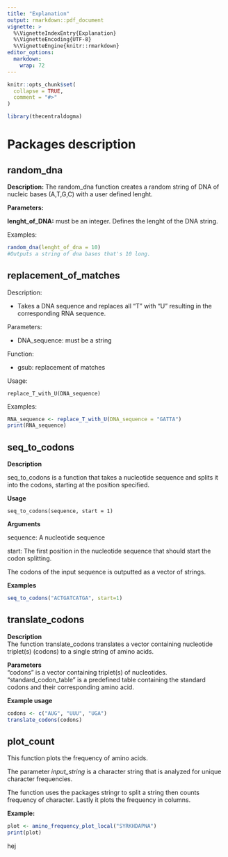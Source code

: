 ```yaml
---
title: "Explanation"
output: rmarkdown::pdf_document
vignette: >
  %\VignetteIndexEntry{Explanation}
  %\VignetteEncoding{UTF-8}
  %\VignetteEngine{knitr::rmarkdown}
editor_options: 
  markdown: 
    wrap: 72
---
```


```r
knitr::opts_chunk$set(
  collapse = TRUE,
  comment = "#>"
)
```

```r
library(thecentraldogma)
```

# Packages description

## random_dna

**Description:** The random_dna function creates a random string of DNA
of nucleic bases (A,T,G,C) with a user defined lenght.

**Parameters:**

**lenght_of_DNA:** must be an integer. Defines the lenght of the DNA
string.

Examples:

```r
random_dna(lenght_of_dna = 10)
#Outputs a string of dna bases that's 10 long.
```

## replacement_of_matches

Description:

-   Takes a DNA sequence and replaces all "T" with "U" resulting in the
    corresponding RNA sequence.

Parameters:

-   DNA_sequence: must be a string

Function:

-   gsub: replacement of matches

Usage:

```         
replace_T_with_U(DNA_sequence)
```

Examples:

```r
RNA_sequence <- replace_T_with_U(DNA_sequence = "GATTA")
print(RNA_sequence)
```

## seq_to_codons

**Description**

seq_to_codons is a function that takes a nucleotide sequence and splits
it into the codons, starting at the position specified.

**Usage**

```         
seq_to_codons(sequence, start = 1)
```

**Arguments**

sequence: A nucleotide sequence

start: The first position in the nucleotide sequence that should start
the codon splitting.

The codons of the input sequence is outputted as a vector of strings.

**Examples**

```r
seq_to_codons("ACTGATCATGA", start=1)
```

## translate_codons

**Description\
**The function translate_codons translates a vector containing
nucleotide triplet(s) (codons) to a single string of amino acids.

**Parameters**\
"codons" is a vector containing triplet(s) of nucleotides.\
"standard_codon_table" is a predefined table containing the standard
codons and their corresponding amino acid.

**Example usage**

```r
codons <- c("AUG", "UUU", "UGA") 
translate_codons(codons) 
```

## plot_count

This function plots the frequency of amino acids.

The parameter *input_string* is a character string that is analyzed for
unique character frequencies.

The function uses the packages stringr to split a string then counts
frequency of character. Lastly it plots the frequency in columns.

**Example:**

```r
plot <- amino_frequency_plot_local("SYRKHDAPNA")
print(plot)
```

hej
